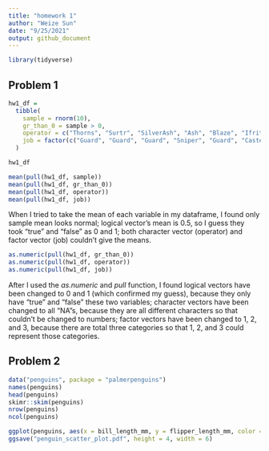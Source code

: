 ```yaml
---
title: "homework 1"
author: "Weize Sun"
date: "9/25/2021"
output: github_document
---
```

```r
library(tidyverse)
```

## Problem 1
```r
hw1_df = 
  tibble(
    sample = rnorm(10),
    gr_than_0 = sample > 0,
    operator = c("Thorns", "Surtr", "SilverAsh", "Ash", "Blaze", "Ifrit", "Mountain", "Archetto", "Dusk", "Broca"),
    job = factor(c("Guard", "Guard", "Guard", "Sniper", "Guard", "Caster", "Guard", "Sniper", "Caster", "Guard"))
  )

hw1_df

mean(pull(hw1_df, sample))
mean(pull(hw1_df, gr_than_0))
mean(pull(hw1_df, operator))
mean(pull(hw1_df, job))
```
When I tried to take the mean of each variable in my dataframe, I found only sample mean looks normal; logical vector's mean is 0.5, so I guess they took "true" and "false" as 0 and 1; both character vector (operator) and factor vector (job) couldn't give the means.

```r
as.numeric(pull(hw1_df, gr_than_0))
as.numeric(pull(hw1_df, operator))
as.numeric(pull(hw1_df, job))
```
After I used the *as.numeric* and *pull* function, I found logical vectors have been changed to 0 and 1 (which confirmed my guess), because they only have "true" and "false" these two variables; character vectors have been changed to all "NA"s, because they are all different characters so that couldn't be changed to numbers; factor vectors have been changed to 1, 2, and 3, because there are total three categories so that 1, 2, and 3 could represent those categories.

## Problem 2
```r
data("penguins", package = "palmerpenguins")
names(penguins)
head(penguins)
skimr::skim(penguins)
nrow(penguins)
ncol(penguins)

ggplot(penguins, aes(x = bill_length_mm, y = flipper_length_mm, color = species)) + geom_point()
ggsave("penguin_scatter_plot.pdf", height = 4, width = 6)

```


